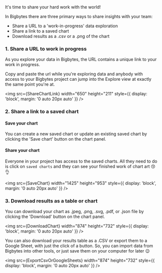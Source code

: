 
It's time to share your hard work with the world!

In Bigbytes there are three primary ways to share insights with your team:

- Share a URL to a 'work-in-progress' data exploration
- Share a link to a saved chart
- Download results as a .csv or a .png of the chart

### 1. Share a URL to work in progress

As you explore your data in Bigbytes, the URL contains a unique link to your work in progress.

Copy and paste the url while you're exploring data and anybody with access to your Bigbytes project can jump into the Explore view at exactly the same point you're at.

<img
  src={ShareChartLink}
  width="650"
  height="211"
  style={{ display: 'block', margin: '0 auto 20px auto' }}
/>

### 2. Share a link to a saved chart

#### Save your chart

You can create a new saved chart or update an existing saved chart by clicking the 'Save chart' button on the chart panel.

#### Share your chart

Everyone in your project has access to the saved charts. All they need to do is click on `saved charts` and they can see your finished work of chart art 😚👌

<img
  src={SaveChart}
  width="1425"
  height="953"
  style={{ display: 'block', margin: '0 auto 20px auto' }}
/>

### 3. Download results as a table or chart

You can download your chart as .jpeg, .png, .svg, .pdf, or .json file by clicking the 'Download' button on the chart panel.

<img
  src={DownloadChart}
  width="874"
  height="732"
  style={{ display: 'block', margin: '0 auto 20px auto' }}
/>

You can also download your results table as a .CSV or export them to a Google Sheet, with just the click of a button. So, you can import data from Bigbytes into other tools, or just save them on your computer for later 😉

<img
  src={ExportCsvOrGoogleSheets}
  width="874"
  height="732"
  style={{ display: 'block', margin: '0 auto 20px auto' }}
/>
